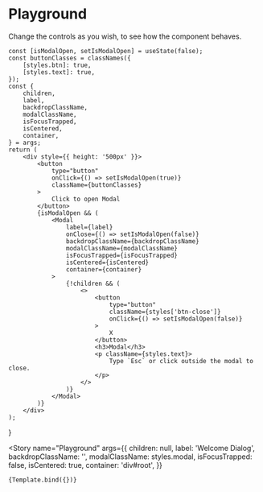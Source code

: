 
# Playground

Change the controls as you wish, to see how the component behaves.

<Meta title="Components/Modal" component={Modal} />

    const [isModalOpen, setIsModalOpen] = useState(false);
    const buttonClasses = classNames({
        [styles.btn]: true,
        [styles.text]: true,
    });
    const {
        children,
        label,
        backdropClassName,
        modalClassName,
        isFocusTrapped,
        isCentered,
        container,
    } = args;
    return (
        <div style={{ height: '500px' }}>
            <button
                type="button"
                onClick={() => setIsModalOpen(true)}
                className={buttonClasses}
            >
                Click to open Modal
            </button>
            {isModalOpen && (
                <Modal
                    label={label}
                    onClose={() => setIsModalOpen(false)}
                    backdropClassName={backdropClassName}
                    modalClassName={modalClassName}
                    isFocusTrapped={isFocusTrapped}
                    isCentered={isCentered}
                    container={container}
                >
                    {!children && (
                        <>
                            <button
                                type="button"
                                className={styles['btn-close']}
                                onClick={() => setIsModalOpen(false)}
                            >
                                X
                            </button>
                            <h3>Modal</h3>
                            <p className={styles.text}>
                                Type `Esc` or click outside the modal to close.
                            </p>
                        </>
                    )}
                </Modal>
            )}
        </div>
    );
}

<Story
    name="Playground"
    args={{
        children: null,
        label: 'Welcome Dialog',
        backdropClassName: '',
        modalClassName: styles.modal,
        isFocusTrapped: false,
        isCentered: true,
        container: 'div#root',
    }}
>
    {Template.bind({})}
</Story>
